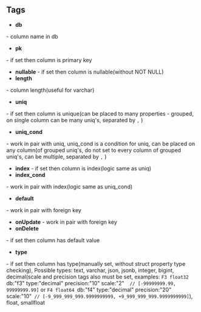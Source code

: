## Tags

* **db**

\- column name in db
* **pk**

\- if set then column is primary key
* **nullable**
\- if set then column is nullable(without NOT NULL)
* **length**

\- column length(useful for varchar)
* **uniq**

\- if set then column is unique(can be placed to many properties - grouped, on single column can be many uniq's, separated by
`,`
)
* **uniq_cond**

\- work in pair with uniq, uniq_cond is a condition for uniq, can be placed on any column(of grouped uniq's, do not set to every column of grouped uniq's, can be multiple, separated by
`,`
)
* **index**
\- if set then column is index(logic same as uniq)
* **index_cond**

\- work in pair with index(logic same as uniq_cond)
* **default**

\- work in pair with foreign key
* **onUpdate**
\- work in pair with foreign key
* **onDelete**

\- if set then column has default value
* **type**

\- if set then column has type(manually set, without struct property type checking), Possible types: text, varchar, json, jsonb, integer, bigint, decimal(scale and precision tags also must be set, examples: `F3 float32 `db:"f3" type:"decimal" precision:"10" scale:"2"`  // [-99999999.99, 99999999.99]` or `F4 float64 `db:"f4" type:"decimal" precision:"20" scale:"10"` // [-9_999_999_999.9999999999, +9_999_999_999.9999999999]`), float, smallfloat
